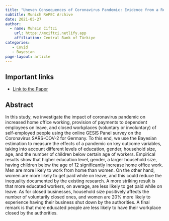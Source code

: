 ```yaml
---
title: "Uneven Consequences of Coronavirus Pandemic: Evidence from a Real Time Survey"
subtitle: Munich RePEC Archive
date: 2021-05-27
author:
  - name: Muhsin Ciftci
    url: https://mciftci.netlify.app
    affiliation: Central Bank of Türkiye
categories: 
   - Covid
   - Bayesian
page-layout: article
---
```


## Important links

- [Link to the Paper](https://mpra.ub.uni-muenchen.de/107842/)

## Abstract
In this study, we investigate the impact of coronavirus pandemic on increased home office working, provision of payments to dependent employees on leave, and closed workplaces (voluntary or involuntary) of self-employed people using the online GESIS Panel survey on the Coronavirus SARS-COV-2 for Germany. To this end, we use the Bayesian estimation to measure the effects of a pandemic on key outcome variables, taking into account different levels of education, gender, household size, age, and the number of children below certain age of workers. Empirical results show that higher education level, gender, a larger household size, having children below the age of 12 significantly increase home office work. Men are more likely to work from home than women. On the other hand, women are more likely to get paid while on leave, and this could reduce the inequality documented by the existing research. A more striking result is that more educated workers, on average, are less likely to get paid while on leave. As for closed businesses, household size positively affects the number of voluntarily closed ones, and women are 20% more likely to experience having their business shut down by the authorities. A final remark is that more educated people are less likely to have their workplace closed by the authorities.